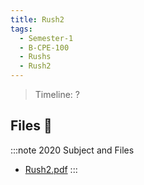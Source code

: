 ```yaml
---
title: Rush2
tags:
  - Semester-1
  - B-CPE-100
  - Rushs
  - Rush2
---
```

> Timeline: ?


## Files 📂

:::note 2020 Subject and Files
- [Rush2.pdf](https://github.com/Studio-17/Epitech-Subjects/raw/main/Semester-1/B-CPE-100/Rushs/Rush2/Rush2.pdf)
:::


